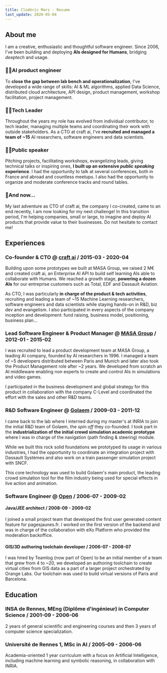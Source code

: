```yaml
---
title: Clodéric Mars - Resume
last_update: 2020-05-04
---
```




## About me

I am a creative, enthusiastic and thoughtful software engineer. Since 2006, I've
been building and deploying **AIs designed for Humans**, bridging _deeptech_ and
usage.

### 👷‍♂️AI product engineer

To **close the gap between lab bench and operationalization**, I've developed a
wide range of skills: AI & ML algorithms, applied Data Science, distributed
cloud architecture, API design, product management, workshop facilitation,
project management.

### 👨‍💻Tech Leader

Throughout the years my role has evolved from individual contributor, to tech
leader, managing multiple teams and coordinating their work with outside
stakeholders. As a CTO at craft ai, I've **recruited and managed a team of ~15**
AI researchers, software engineers and data scientists.

### 👨‍🏫Public speaker

Pitching projects, facilitating workshops, evangelizing leads, giving technical
talks or inspiring ones, **I built up an extensive _public speaking_
experience**. I had the opportunity to talk at several conferences, both in
France and abroad and countless meetups. I also had the opportunity to organize
and moderate conference tracks and round tables.

### 🤟And now...

My last adventure as CTO of craft ai, the company I co-created, came to an end
recently, I am now looking for my next challenge! In this transition period, I'm
helping companies, small or large, to imagine and deploy AI products that
provide value to their businesses. Do not hesitate to contact me!

## Experiences

### Co-founder & CTO @ [craft ai](https://www.craft.ai/) / 2015-03 - 2020-04

Building upon some prototypes we built at MASA Group, we raised 2 M€ and created
craft ai, an Enterprise AI API to build self learning AIs able to collaborate
with Humans. We reached a growth stage, **powering a dozen AIs** for our
entreprise customers such as Total, EDF and Dassault Aviation.

As CTO, I was particularly **in charge of the product & tech activities**,
recruiting and leading a team of ~15 Machine Learning researchers, software
engineers and data scientists while staying hands-on in R&D, biz dev and
evangelism. I also participated in every aspects of the company inception and
development: fund raising, business model, positioning, business plan...

### Lead Software Engineer & Product Manager @ [MASA Group](https://masasim.com/) / 2012-01 - 2015-02

I was recruited to lead a product development team at MASA Group, a leading AI
company, founded by AI researchers in 1996. I managed a team of ~5 developers
distributed between Paris and Munich and later also took the Product Management
role after ~2 years. We developed from scratch an AI middleware enabling non
experts to create and control AIs in simulations and video games.

I participated in the business development and global strategy for this product
in collaboration with the company C-Level and coordinated the effort with the
sales and other R&D teams.

### R&D Software Engineer @ [Golaem](http://golaem.com/) / 2009-03 - 2011-12

I came back to the lab where I interned during my master's at INRIA to join the
initial R&D team of Golaem, the _spin off_ they co-founded. I took part in the
**industrialization of the initial crowd simulation academic prototype** where I
was in charge of the navigation (path finding & steering) module.

While we built this rock solid foundations we prototyped its usage in various
industries, I had the opportunity to coordinate an integration project with
Dassault Systèmes and also work on a train passenger simulation project with
SNCF.

This core technology was used to build Golaem's main product, the leading crowd
simulation tool for the film industry being used for special effects in live
action and animation.

### Software Engineer @ [Open](https://www.open.global/fr) / 2006-07 - 2009-02

#### Java/JEE architect / 2008-09 - 2009-02

I joined a small project team that developed the first user generated content
feature for pagesjaunes.fr. I worked on the first version of the backend and was
in charge of the collaboration with eXo Platform who provided the moderation
backoffice.

#### GIS/3D authoring toolchain developer / 2006-07 - 2008-07

I was hired by Teamlog (now part of Open) to be an initial member of a team that
grew from 4 to ~20, we developed an authoring toolchain to create virtual cities
from GIS data as a part of a larger project orchestrated by Orange Labs. Our
toolchain was used to build virtual versions of Paris and Barcelona.

## Education

### INSA de Rennes, MEng (Diplôme d'ingénieur) in Computer Science / 2001-09 - 2006-06

2 years of general scientific and engineering courses and then 3 years of
computer science specialization.

### Université de Rennes 1, MSc in AI / 2005-09 - 2006-06

Academia-oriented 1 year curriculum with a focus on Artificial Intelligence,
including machine learning and symbolic reasoning, in collaboration with INRIA.
